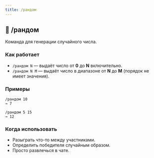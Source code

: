 ```yaml
---
title: /рандом
---
```


## 🎲 /рандом

Команда для генерации случайного числа.

### Как работает
- `/рандом N` — выдаёт число от **0** до **N** включительно.  
- `/рандом N M` — выдаёт число в диапазоне от **N** до **M** (порядок не имеет значения).  

### Примеры
```text
/рандом 10
→ 7

/рандом 5 15
→ 12
````

### Когда использовать

* Разыграть что-то между участниками.
* Определить победителя случайным образом.
* Просто развлечься в чате.

```